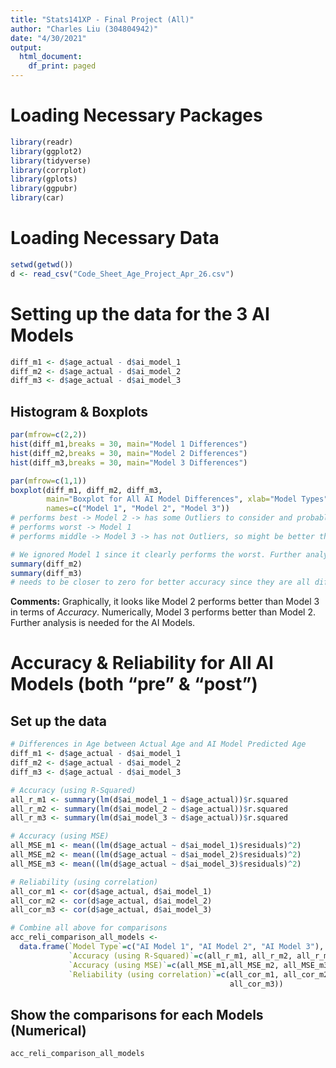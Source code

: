 ---
title: "Stats141XP - Final Project (All)"
author: "Charles Liu (304804942)"
date: "4/30/2021"
output:
  html_document:
    df_print: paged
---

# Loading Necessary Packages
```{r, warning=FALSE, message=FALSE}
library(readr)
library(ggplot2)
library(tidyverse)
library(corrplot)
library(gplots)
library(ggpubr)
library(car)
```


# Loading Necessary Data
```{r, warning=FALSE, message=FALSE}
setwd(getwd())
d <- read_csv("Code_Sheet_Age_Project_Apr_26.csv")
```


# Setting up the data for the 3 AI Models
```{r}
diff_m1 <- d$age_actual - d$ai_model_1
diff_m2 <- d$age_actual - d$ai_model_2
diff_m3 <- d$age_actual - d$ai_model_3
```

## Histogram & Boxplots
```{r}
par(mfrow=c(2,2))
hist(diff_m1,breaks = 30, main="Model 1 Differences")
hist(diff_m2,breaks = 30, main="Model 2 Differences")
hist(diff_m3,breaks = 30, main="Model 3 Differences")

par(mfrow=c(1,1))
boxplot(diff_m1, diff_m2, diff_m3,
        main="Boxplot for All AI Model Differences", xlab="Model Types", 
        names=c("Model 1", "Model 2", "Model 3"))
# performs best -> Model 2 -> has some Outliers to consider and probably remove
# performs worst -> Model 1
# performs middle -> Model 3 -> has not Outliers, so might be better than M2

# We ignored Model 1 since it clearly performs the worst. Further analysis is unnecessary. M3 has both smaller Mean and Median than M2. We shall further determine which of the two models perform the best in terms of accuracy and reliability.
summary(diff_m2)
summary(diff_m3)
# needs to be closer to zero for better accuracy since they are all difference
```

**Comments:** Graphically, it looks like Model 2 performs better than Model 3 in terms of *Accuracy*. Numerically, Model 3 performs better than Model 2. Further analysis is needed for the AI Models.



# Accuracy & Reliability for All AI Models (both "pre" & "post")
## Set up the data
```{r}
# Differences in Age between Actual Age and AI Model Predicted Age
diff_m1 <- d$age_actual - d$ai_model_1
diff_m2 <- d$age_actual - d$ai_model_2
diff_m3 <- d$age_actual - d$ai_model_3

# Accuracy (using R-Squared)
all_r_m1 <- summary(lm(d$ai_model_1 ~ d$age_actual))$r.squared
all_r_m2 <- summary(lm(d$ai_model_2 ~ d$age_actual))$r.squared
all_r_m3 <- summary(lm(d$ai_model_3 ~ d$age_actual))$r.squared

# Accuracy (using MSE)
all_MSE_m1 <- mean((lm(d$age_actual ~ d$ai_model_1)$residuals)^2)
all_MSE_m2 <- mean((lm(d$age_actual ~ d$ai_model_2)$residuals)^2)
all_MSE_m3 <- mean((lm(d$age_actual ~ d$ai_model_3)$residuals)^2)

# Reliability (using correlation)
all_cor_m1 <- cor(d$age_actual, d$ai_model_1)
all_cor_m2 <- cor(d$age_actual, d$ai_model_2)
all_cor_m3 <- cor(d$age_actual, d$ai_model_3)

# Combine all above for comparisons
acc_reli_comparison_all_models <- 
  data.frame(`Model Type`=c("AI Model 1", "AI Model 2", "AI Model 3"),
             `Accuracy (using R-Squared)`=c(all_r_m1, all_r_m2, all_r_m3),
             `Accuracy (using MSE)`=c(all_MSE_m1,all_MSE_m2, all_MSE_m3),
             `Reliability (using correlation)`=c(all_cor_m1, all_cor_m2, 
                                                 all_cor_m3))
```

## Show the comparisons for each Models (Numerical)
```{r}
acc_reli_comparison_all_models
```

